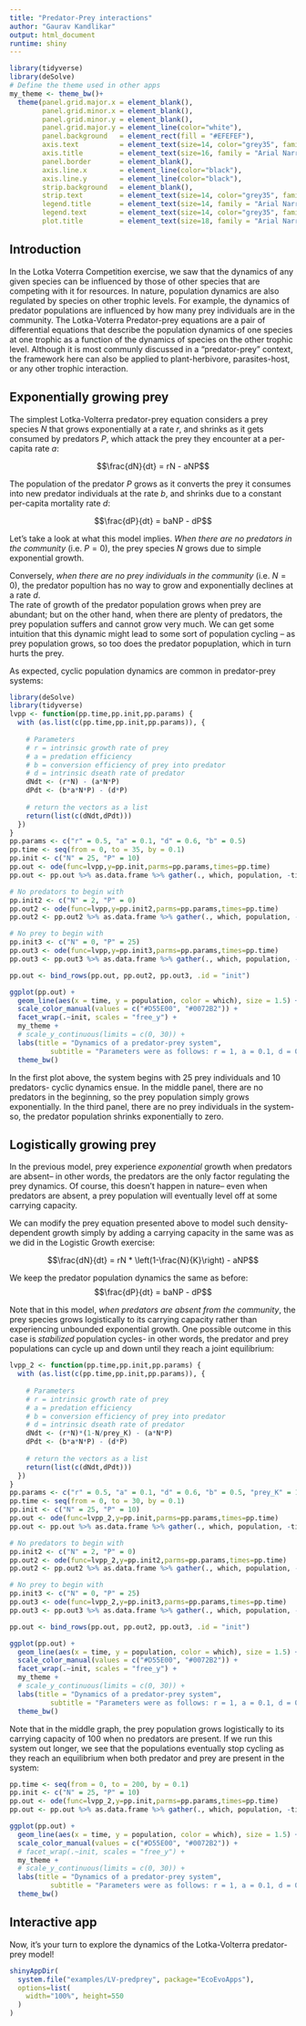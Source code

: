 ```yaml
---
title: "Predator-Prey interactions"
author: "Gaurav Kandlikar"
output: html_document
runtime: shiny
---
```


```r
library(tidyverse)
library(deSolve)
# Define the theme used in other apps
my_theme <- theme_bw()+
  theme(panel.grid.major.x = element_blank(),
        panel.grid.minor.x = element_blank(),
        panel.grid.minor.y = element_blank(),
        panel.grid.major.y = element_line(color="white"),
        panel.background   = element_rect(fill = "#EFEFEF"),
        axis.text          = element_text(size=14, color="grey35", family = "Arial Narrow"),
        axis.title         = element_text(size=16, family = "Arial Narrow", face = "bold"),
        panel.border       = element_blank(),
        axis.line.x        = element_line(color="black"),
        axis.line.y        = element_line(color="black"),
        strip.background   = element_blank(),
        strip.text         = element_text(size=14, color="grey35", family = "Arial Narrow"),
        legend.title       = element_text(size=14, family = "Arial Narrow"),
        legend.text        = element_text(size=14, color="grey35", family = "Arial Narrow"),
        plot.title         = element_text(size=18, family = "Arial Narrow", face="bold"))


```
## Introduction

In the Lotka Voterra Competition exercise, we saw that the dynamics of any given species can be influenced by those of other species that are competing with it for resources. In nature, population dynamics are also regulated by species on other trophic levels. For example, the dynamics of predator populations are influenced by how many prey individuals are in the community. The Lotka-Voterra Predator-prey equations are a pair of differential equations that describe the population dynamics of one species at one trophic as a function of the dynamics of species on the other trophic level. Although it is most communly discussed in a "predator-prey" context, the framework here can also be applied to plant-herbivore, parasites-host, or any other trophic interaction. 

## Exponentially growing prey

The simplest Lotka-Volterra predator-prey equation considers a prey species $N$ that grows exponentially at a rate $r$, and shrinks as it gets consumed by predators $P$, which attack the prey they encounter at a per-capita rate $a$:

$$\frac{dN}{dt} = rN - aNP$$

The population of the predator $P$ grows as it converts the prey it consumes into new predator individuals at the rate $b$, and shrinks due to a constant per-capita mortality rate $d$:

$$\frac{dP}{dt} = baNP - dP$$

Let's take a look at what this model implies. *When there are no predators in the community* (i.e. $P = 0$), the prey species $N$ grows due to simple exponential growth. 

Conversely, *when there are no prey individuals in the community* (i.e. $N = 0$), the predator popultion has no way to grow and exponentially declines at a rate $d$.    
The rate of growth of the predator population grows when prey are abundant; but on the other hand, when there are plenty of predators, the prey population suffers and cannot grow very much. We can get some intuition that this dynamic might lead to some sort of population cycling -- as prey population grows, so too does the predator popuplation, which in turn hurts the prey.

As expected, cyclic population dynamics are common in predator-prey systems:

```r
library(deSolve)
library(tidyverse)
lvpp <- function(pp.time,pp.init,pp.params) {
  with (as.list(c(pp.time,pp.init,pp.params)), {
    
    # Parameters
    # r = intrinsic growth rate of prey
    # a = predation efficiency
    # b = conversion efficiency of prey into predator
    # d = intrinsic dseath rate of predator
    dNdt <- (r*N) - (a*N*P)
    dPdt <- (b*a*N*P) - (d*P)
    
    # return the vectors as a list
    return(list(c(dNdt,dPdt)))
  })
}
pp.params <- c("r" = 0.5, "a" = 0.1, "d" = 0.6, "b" = 0.5)
pp.time <- seq(from = 0, to = 35, by = 0.1)
pp.init <- c("N" = 25, "P" = 10)
pp.out <- ode(func=lvpp,y=pp.init,parms=pp.params,times=pp.time)
pp.out <- pp.out %>% as.data.frame %>% gather(., which, population, -time)

# No predators to begin with
pp.init2 <- c("N" = 2, "P" = 0)
pp.out2 <- ode(func=lvpp,y=pp.init2,parms=pp.params,times=pp.time)
pp.out2 <- pp.out2 %>% as.data.frame %>% gather(., which, population, -time)

# No prey to begin with
pp.init3 <- c("N" = 0, "P" = 25)
pp.out3 <- ode(func=lvpp,y=pp.init3,parms=pp.params,times=pp.time)
pp.out3 <- pp.out3 %>% as.data.frame %>% gather(., which, population, -time)

pp.out <- bind_rows(pp.out, pp.out2, pp.out3, .id = "init")

ggplot(pp.out) + 
  geom_line(aes(x = time, y = population, color = which), size = 1.5) + 
  scale_color_manual(values = c("#D55E00", "#0072B2")) + 
  facet_wrap(.~init, scales = "free_y") +
  my_theme + 
  # scale_y_continuous(limits = c(0, 30)) + 
  labs(title = "Dynamics of a predator-prey system", 
          subtitle = "Parameters were as follows: r = 1, a = 0.1, d = 0.6, b = 0.5") + 
  theme_bw()
```

In the first plot above, the system begins with 25 prey individuals and 10 predators- cyclic dynamics ensue. In the middle panel, there are no predators in the beginning, so the prey population simply grows exponentially. In the third panel, there are no prey individuals in the system- so, the predator population shrinks exponentially to zero. 

## Logistically growing prey

In the previous model, prey experience *exponential* growth when predators are absent-- in other words, the predators are the only factor regulating the prey dynamics. Of course, this doesn't happen in nature-- even when predators are absent, a prey population will eventually level off at some carrying capacity.   

We can modify the prey equation presented above to model such density-dependent growth simply by adding a carrying capacity in the same was as we did in the Logistic Growth exercise:  

$$\frac{dN}{dt} = rN * \left(1-\frac{N}{K}\right) - aNP$$

We keep the predator population dynamics the same as before:  
$$\frac{dP}{dt} = baNP - dP$$

Note that in this model, *when predators are absent from the community*, the prey species grows logistically to its carrying capacity rather than experiencing unbounded exponential growth. One possible outcome in this case is *stabilized* population cycles- in other words, the predator and prey populations can cycle up and down until they reach a joint equilibrium: 



```r
lvpp_2 <- function(pp.time,pp.init,pp.params) {
  with (as.list(c(pp.time,pp.init,pp.params)), {
    
    # Parameters
    # r = intrinsic growth rate of prey
    # a = predation efficiency
    # b = conversion efficiency of prey into predator
    # d = intrinsic dseath rate of predator
    dNdt <- (r*N)*(1-N/prey_K) - (a*N*P)
    dPdt <- (b*a*N*P) - (d*P)
    
    # return the vectors as a list
    return(list(c(dNdt,dPdt)))
  })
}
pp.params <- c("r" = 0.5, "a" = 0.1, "d" = 0.6, "b" = 0.5, "prey_K" = 100)
pp.time <- seq(from = 0, to = 30, by = 0.1)
pp.init <- c("N" = 25, "P" = 10)
pp.out <- ode(func=lvpp_2,y=pp.init,parms=pp.params,times=pp.time)
pp.out <- pp.out %>% as.data.frame %>% gather(., which, population, -time)

# No predators to begin with
pp.init2 <- c("N" = 2, "P" = 0)
pp.out2 <- ode(func=lvpp_2,y=pp.init2,parms=pp.params,times=pp.time)
pp.out2 <- pp.out2 %>% as.data.frame %>% gather(., which, population, -time)

# No prey to begin with
pp.init3 <- c("N" = 0, "P" = 25)
pp.out3 <- ode(func=lvpp_2,y=pp.init3,parms=pp.params,times=pp.time)
pp.out3 <- pp.out3 %>% as.data.frame %>% gather(., which, population, -time)

pp.out <- bind_rows(pp.out, pp.out2, pp.out3, .id = "init")

ggplot(pp.out) + 
  geom_line(aes(x = time, y = population, color = which), size = 1.5) + 
  scale_color_manual(values = c("#D55E00", "#0072B2")) + 
  facet_wrap(.~init, scales = "free_y") +
  my_theme + 
  # scale_y_continuous(limits = c(0, 30)) + 
  labs(title = "Dynamics of a predator-prey system", 
          subtitle = "Parameters were as follows: r = 1, a = 0.1, d = 0.6, b = 0.5, prey K = 100") + 
  theme_bw()
```

Note that in the middle graph, the prey population grows logistically to its carrying capacity of 100 when no predators are present. If we run this system out longer, we see that the populations eventually stop cycling as they reach an equilibrium when both predator and prey are present in the system:

```r
pp.time <- seq(from = 0, to = 200, by = 0.1)
pp.init <- c("N" = 25, "P" = 10)
pp.out <- ode(func=lvpp_2,y=pp.init,parms=pp.params,times=pp.time)
pp.out <- pp.out %>% as.data.frame %>% gather(., which, population, -time)

ggplot(pp.out) + 
  geom_line(aes(x = time, y = population, color = which), size = 1.5) + 
  scale_color_manual(values = c("#D55E00", "#0072B2")) + 
  # facet_wrap(.~init, scales = "free_y") +
  my_theme + 
  # scale_y_continuous(limits = c(0, 30)) + 
  labs(title = "Dynamics of a predator-prey system", 
          subtitle = "Parameters were as follows: r = 1, a = 0.1, d = 0.6, b = 0.5, prey K = 100") + 
  theme_bw()
```


## Interactive app

Now, it's your turn to explore the dynamics of the Lotka-Volterra predator-prey model!


```r
shinyAppDir(
  system.file("examples/LV-predprey", package="EcoEvoApps"),
  options=list(
    width="100%", height=550
  )
)
```
